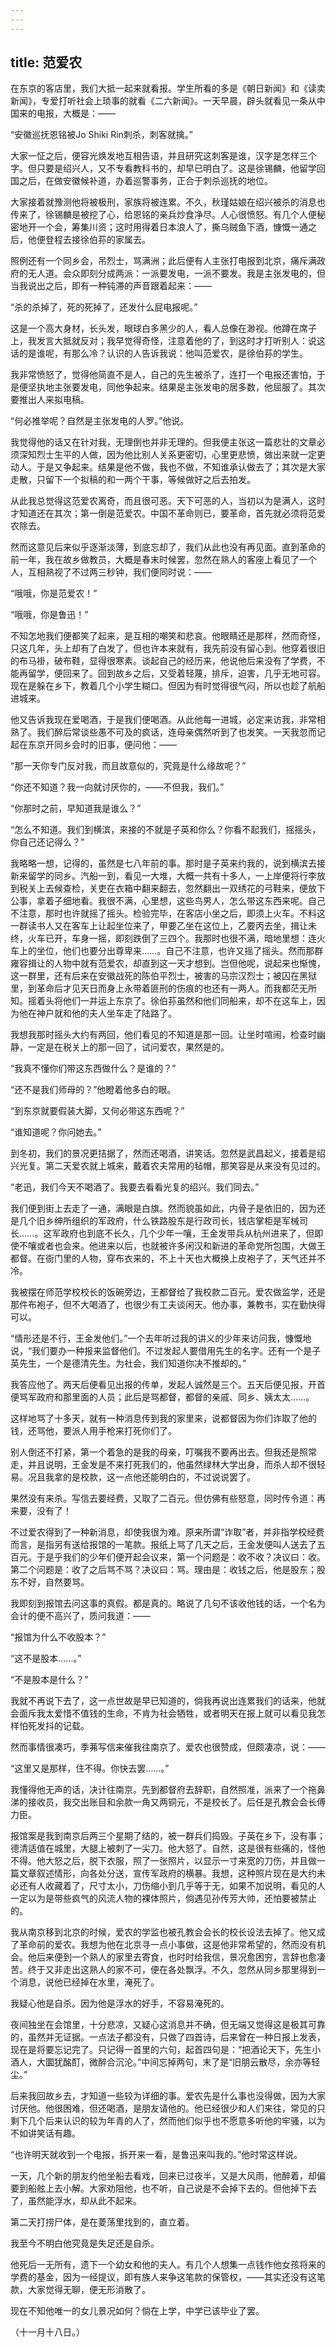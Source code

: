 ```yaml
---
---
---
```

title: 范爱农
---



在东京的客店里，我们大抵一起来就看报。学生所看的多是《朝日新闻》和《读卖新闻》，专爱打听社会上琐事的就看《二六新闻》。一天早晨，辟头就看见一条从中国来的电报，大概是：——

“安徽巡抚恩铭被Jo Shiki Rin刺杀，刺客就擒。”

大家一怔之后，便容光焕发地互相告语，并且研究这刺客是谁，汉字是怎样三个字。但只要是绍兴人，又不专看教科书的，却早已明白了。这是徐锡麟，他留学回国之后，在做安徽候补道，办着巡警事务，正合于刺杀巡抚的地位。

大家接着就豫测他将被极刑，家族将被连累。不久，秋瑾姑娘在绍兴被杀的消息也传来了，徐锡麟是被挖了心，给恩铭的亲兵炒食净尽。人心很愤怒。有几个人便秘密地开一个会，筹集川资；这时用得着日本浪人了，撕乌贼鱼下酒，慷慨一通之后，他便登程去接徐伯荪的家属去。

照例还有一个同乡会，吊烈士，骂满洲；此后便有人主张打电报到北京，痛斥满政府的无人道。会众即刻分成两派：一派要发电，一派不要发。我是主张发电的，但当我说出之后，即有一种钝滞的声音跟着起来：——

“杀的杀掉了，死的死掉了，还发什么屁电报呢。”

这是一个高大身材，长头发，眼球白多黑少的人，看人总像在渺视。他蹲在席子上，我发言大抵就反对；我早觉得奇怪，注意着他的了，到这时才打听别人：说这话的是谁呢，有那么冷？认识的人告诉我说：他叫范爱农，是徐伯荪的学生。

我非常愤怒了，觉得他简直不是人，自己的先生被杀了，连打一个电报还害怕，于是便坚执地主张要发电，同他争起来。结果是主张发电的居多数，他屈服了。其次要推出人来拟电稿。

“何必推举呢？自然是主张发电的人罗。”他说。

我觉得他的话又在针对我，无理倒也并非无理的。但我便主张这一篇悲壮的文章必须深知烈士生平的人做，因为他比别人关系更密切，心里更悲愤，做出来就一定更动人。于是又争起来。结果是他不做，我也不做，不知谁承认做去了；其次是大家走散，只留下一个拟稿的和一两个干事，等候做好之后去拍发。

从此我总觉得这范爱农离奇，而且很可恶。天下可恶的人，当初以为是满人，这时才知道还在其次；第一倒是范爱农。中国不革命则已，要革命，首先就必须将范爱农除去。

然而这意见后来似乎逐渐淡薄，到底忘却了，我们从此也没有再见面。直到革命的前一年，我在故乡做教员，大概是春末时候罢，忽然在熟人的客座上看见了一个人，互相熟视了不过两三秒钟，我们便同时说：——

“哦哦，你是范爱农！”

“哦哦，你是鲁迅！”

不知怎地我们便都笑了起来，是互相的嘲笑和悲哀。他眼睛还是那样，然而奇怪，只这几年，头上却有了白发了，但也许本来就有，我先前没有留心到。他穿着很旧的布马褂，破布鞋，显得很寒素。谈起自己的经历来，他说他后来没有了学费，不能再留学，便回来了。回到故乡之后，又受着轻蔑，排斥，迫害，几乎无地可容。现在是躲在乡下，教着几个小学生糊口。但因为有时觉得很气闷，所以也趁了航船进城来。

他又告诉我现在爱喝酒，于是我们便喝酒。从此他每一进城，必定来访我，非常相熟了。我们醉后常谈些愚不可及的疯话，连母亲偶然听到了也发笑。一天我忽而记起在东京开同乡会时的旧事，便问他：——

“那一天你专门反对我，而且故意似的，究竟是什么缘故呢？”

“你还不知道？我一向就讨厌你的，——不但我，我们。”

“你那时之前，早知道我是谁么？”

“怎么不知道。我们到横滨，来接的不就是子英和你么？你看不起我们，摇摇头，你自己还记得么？”

我略略一想，记得的，虽然是七八年前的事。那时是子英来约我的，说到横滨去接新来留学的同乡。汽船一到，看见一大堆，大概一共有十多人，一上岸便将行李放到税关上去候查检，关吏在衣箱中翻来翻去，忽然翻出一双绣花的弓鞋来，便放下公事，拿着子细地看。我很不满，心里想，这些鸟男人，怎么带这东西来呢。自己不注意，那时也许就摇了摇头。检验完毕，在客店小坐之后，即须上火车。不料这一群读书人又在客车上让起坐位来了，甲要乙坐在这位上，乙要丙去坐，揖让未终，火车已开，车身一摇，即刻跌倒了三四个。我那时也很不满，暗地里想：连火车上的坐位，他们也要分出尊卑来……。自己不注意，也许又摇了摇头。然而那群雍容揖让的人物中就有范爱农，却直到这一天才想到。岂但他呢，说起来也惭愧，这一群里，还有后来在安徽战死的陈伯平烈士，被害的马宗汉烈士；被囚在黑狱里，到革命后才见天日而身上永带着匪刑的伤痕的也还有一两人。而我都茫无所知。摇着头将他们一并运上东京了。徐伯荪虽然和他们同船来，却不在这车上，因为他在神户就和他的夫人坐车走了陆路了。

我想我那时摇头大约有两回，他们看见的不知道是那一回。让坐时喧闹，检查时幽静，一定是在税关上的那一回了，试问爱农，果然是的。

“我真不懂你们带这东西做什么？是谁的？”

“还不是我们师母的？”他瞪着他多白的眼。

“到东京就要假装大脚，又何必带这东西呢？”

“谁知道呢？你问她去。”

到冬初，我们的景况更拮据了，然而还喝酒，讲笑话。忽然是武昌起义，接着是绍兴光复。第二天爱农就上城来，戴着农夫常用的毡帽，那笑容是从来没有见过的。

“老迅，我们今天不喝酒了。我要去看看光复的绍兴。我们同去。”

我们便到街上去走了一通，满眼是白旗。然而貌虽如此，内骨子是依旧的，因为还是几个旧乡绅所组织的军政府，什么铁路股东是行政司长，钱店掌柜是军械司长……。这军政府也到底不长久，几个少年一嚷，王金发带兵从杭州进来了，但即使不嚷或者也会来。他进来以后，也就被许多闲汉和新进的革命党所包围，大做王都督。在衙门里的人物，穿布衣来的，不上十天也大概换上皮袍子了，天气还并不冷。

我被摆在师范学校校长的饭碗旁边，王都督给了我校款二百元。爱农做监学，还是那件布袍子，但不大喝酒了，也很少有工夫谈闲天。他办事，兼教书，实在勤快得可以。

“情形还是不行，王金发他们。”一个去年听过我的讲义的少年来访问我，慷慨地说，“我们要办一种报来监督他们。不过发起人要借用先生的名字。还有一个是子英先生，一个是德清先生。为社会，我们知道你决不推却的。”

我答应他了。两天后便看见出报的传单，发起人诚然是三个。五天后便见报，开首便骂军政府和那里面的人员；此后是骂都督，都督的亲戚、同乡、姨太太……。

这样地骂了十多天，就有一种消息传到我的家里来，说都督因为你们诈取了他的钱，还骂他，要派人用手枪来打死你们了。

别人倒还不打紧，第一个着急的是我的母亲，叮嘱我不要再出去。但我还是照常走，并且说明，王金发是不来打死我们的，他虽然绿林大学出身，而杀人却不很轻易。况且我拿的是校款，这一点他还能明白的，不过说说罢了。

果然没有来杀。写信去要经费，又取了二百元。但仿佛有些怒意，同时传令道：再来要，没有了！

不过爱农得到了一种新消息，却使我很为难。原来所谓“诈取”者，并非指学校经费而言，是指另有送给报馆的一笔款。报纸上骂了几天之后，王金发便叫人送去了五百元。于是乎我们的少年们便开起会议来，第一个问题是：收不收？决议曰：收。第二个问题是：收了之后骂不骂？决议曰：骂。理由是：收钱之后，他是股东；股东不好，自然要骂。

我即刻到报馆去问这事的真假。都是真的。略说了几句不该收他钱的话，一个名为会计的便不高兴了，质问我道：——

“报馆为什么不收股本？”

“这不是股本……。”

“不是股本是什么？”

我就不再说下去了，这一点世故是早已知道的，倘我再说出连累我们的话来，他就会面斥我太爱惜不值钱的生命，不肯为社会牺牲，或者明天在报上就可以看见我怎样怕死发抖的记载。

然而事情很凑巧，季茀写信来催我往南京了。爱农也很赞成，但颇凄凉，说：——

“这里又是那样，住不得。你快去罢……。”

我懂得他无声的话，决计往南京。先到都督府去辞职，自然照准，派来了一个拖鼻涕的接收员，我交出账目和余款一角又两铜元，不是校长了。后任是孔教会会长傅力臣。

报馆案是我到南京后两三个星期了结的，被一群兵们捣毁。子英在乡下，没有事；德清适值在城里，大腿上被刺了一尖刀。他大怒了。自然，这是很有些痛的，怪他不得。他大怒之后，脱下衣服，照了一张照片，以显示一寸来宽的刀伤，并且做一篇文章叙述情形，向各处分送，宣传军政府的横暴。我想，这种照片现在是大约未必还有人收藏着了，尺寸太小，刀伤缩小到几乎等于无，如果不加说明，看见的人一定以为是带些疯气的风流人物的裸体照片，倘遇见孙传芳大帅，还怕要被禁止的。

我从南京移到北京的时候，爱农的学监也被孔教会会长的校长设法去掉了。他又成了革命前的爱农。我想为他在北京寻一点小事做，这是他非常希望的，然而没有机会。他后来便到一个熟人的家里去寄食，也时时给我信，景况愈困穷，言辞也愈凄苦。终于又非走出这熟人的家不可，便在各处飘浮。不久，忽然从同乡那里得到一个消息，说他已经掉在水里，淹死了。

我疑心他是自杀。因为他是浮水的好手，不容易淹死的。

夜间独坐在会馆里，十分悲凉，又疑心这消息并不确，但无端又觉得这是极其可靠的，虽然并无证据。一点法子都没有，只做了四首诗，后来曾在一种日报上发表，现在是将要忘记完了。只记得一首里的六句，起首四句是：“把酒论天下，先生小酒人，大圜犹酩酊，微醉合沉沦。”中间忘掉两句，末了是“旧朋云散尽，余亦等轻尘。”

后来我回故乡去，才知道一些较为详细的事。爱农先是什么事也没得做，因为大家讨厌他。他很困难，但还喝酒，是朋友请他的。他已经很少和人们来往，常见的只剩下几个后来认识的较为年青的人了，然而他们似乎也不愿意多听他的牢骚，以为不如讲笑话有趣。

“也许明天就收到一个电报，拆开来一看，是鲁迅来叫我的。”他时常这样说。

一天，几个新的朋友约他坐船去看戏，回来已过夜半，又是大风雨，他醉着，却偏要到船舷上去小解。大家劝阻他，也不听，自己说是不会掉下去的。但他掉下去了，虽然能浮水，却从此不起来。

第二天打捞尸体，是在菱荡里找到的，直立着。

我至今不明白他究竟是失足还是自杀。

他死后一无所有，遗下一个幼女和他的夫人。有几个人想集一点钱作他女孩将来的学费的基金，因为一经提议，即有族人来争这笔款的保管权，——其实还没有这笔款，大家觉得无聊，便无形消散了。

现在不知他唯一的女儿景况如何？倘在上学，中学已该毕业了罢。

（十一月十八日。）